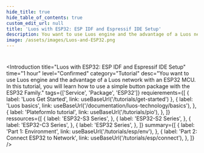 ```yaml
---
hide_title: true
hide_table_of_contents: true
custom_edit_url: null
title: 'Luos with ESP32: ESP IDF and Espressif IDE Setup'
description: You want to use Luos engine and the advantage of a Luos network with an ESP32 MCU. In this tutorial, you will learn how to use a simple button package with the ESP32 Family.
image: /assets/images/Luos-and-ESP32.png
---
```



#

<Introduction
  title="Luos with ESP32: ESP IDF and Espressif IDE Setup"
  time="1 hour"
  level="Confirmed"
  category="Tutorial"
  desc="You want to use Luos engine and the advantage of a Luos network with an ESP32 MCU. In this tutorial, you will learn how to use a simple button package with the ESP32 Family."
  tags={['Service', 'Package', 'ESP32']}
  requierements={[
    { label: 'Luos Get Started', link: useBaseUrl('/tutorials/get-started') },
    {
      label: 'Luos basics',
      link: useBaseUrl('/documentation/luos-technology/basics'),
    },
    {
      label: 'PlateformIo tutorial',
      link: useBaseUrl('/tutorials/pio'),
    },
  ]}
  ressources={[
    {
      label: 'ESP32-S3 Series',
    },
    {
      label: 'ESP32-S2 Series',
    },
    {
      label: 'ESP32-C3 Series',
    },
    {
      label: 'ESP32 Series',
    },
  ]}
  summary={[
    {
      label: 'Part 1: Environment',
      link: useBaseUrl('/tutorials/esp/env'),
    },
    {
      label: 'Part 2: Connect ESP32 to Network',
      link: useBaseUrl('/tutorials/esp/connect'),
    },
  ]}
/>
